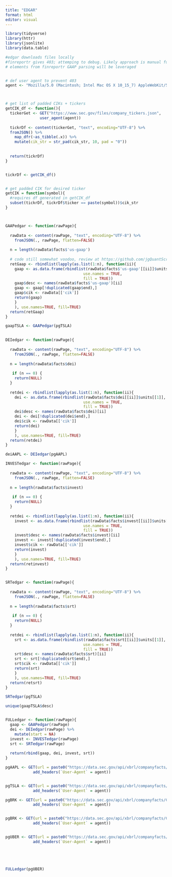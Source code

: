 ```yaml
---
title: "EDGAR"
format: html
editor: visual
---
```


```r
library(tidyverse)
library(httr)
library(jsonlite)
library(data.table)

#edgar downloads files locally
#finreportr gives 403; attemping to debug. Likely approach is manual func's, see below
# elements from finreportr GAAP parsing will be leveraged


# def user agent to prevent 403
agent <- "Mozilla/5.0 (Macintosh; Intel Mac OS X 10_15_7) AppleWebKit/537.36 (KHTML, like Gecko) Chrome/121.0.0.0 Safari/537.36"



# get list of padded CIKs + tickers
getCIK_df <- function(){
  tickerGet <- GET("https://www.sec.gov/files/company_tickers.json", 
               user_agent(agent))
  
  tickrDf <- content(tickerGet, "text", encoding="UTF-8") %>% 
  fromJSON() %>% 
    map_dfr(~as_tibble(.x)) %>% 
    mutate(cik_str = str_pad(cik_str, 10, pad = "0"))
  
  
  return(tickrDf)
}


tickrDf <- getCIK_df()


# get padded CIK for desired ticker
getCIK = function(symbol){
  #requires df generated in getCIK_df
  subset(tickrDf, tickrDf$ticker == paste(symbol))$cik_str
}



GAAPedgar <- function(rawPage){
  
  rawData <- content(rawPage, "text", encoding="UTF-8") %>% 
    fromJSON(., rawPage, flatten=FALSE)   
  
  n = length(rawData$facts$'us-gaap')
  
  # code still somewhat voodoo, review at https://github.com/jgQuantScripts/SEC-API-1
  retGaap <- rbindlist(lapply(as.list(1:n), function(ii){
    gaap <- as.data.frame(rbindlist(rawData$facts$'us-gaap'[[ii]]$units[[1]],
                                  use.names = TRUE,
                                  fill = TRUE))
    gaap$desc <- names(rawData$facts$'us-gaap')[ii]
    gaap <- gaap[!duplicated(gaap$end),]
    gaap$cik <- rawData[['cik']]
    return(gaap)
    }
    ), use.names=TRUE, fill=TRUE)
  return(retGaap)
}

gaapTSLA <- GAAPedgar(pgTSLA)
  

DEIedgar <- function(rawPage){
  
  rawData <- content(rawPage, "text", encoding="UTF-8") %>% 
    fromJSON(., rawPage, flatten=FALSE)   
  
  n = length(rawData$facts$dei)
  
   if (n == 0) {
    return(NULL)
  }
  
  retdei <- rbindlist(lapply(as.list(1:n), function(ii){
    dei <- as.data.frame(rbindlist(rawData$facts$dei[[ii]]$units[[1]],
                                  use.names = TRUE,
                                  fill = TRUE))
    dei$desc <- names(rawData$facts$dei)[ii]
    dei <- dei[!duplicated(dei$end),]
    dei$cik <- rawData[['cik']]
    return(dei)
    }
    ), use.names=TRUE, fill=TRUE)
  return(retdei)
}

deiAAPL <- DEIedgar(pgAAPL)

INVESTedgar <- function(rawPage){
  
  rawData <- content(rawPage, "text", encoding="UTF-8") %>% 
    fromJSON(., rawPage, flatten=FALSE)   
  
  n = length(rawData$facts$invest)
  
   if (n == 0) {
    return(NULL)
  }
  
  retdei <- rbindlist(lapply(as.list(1:n), function(ii){
    invest <- as.data.frame(rbindlist(rawData$facts$invest[[ii]]$units[[1]],
                                  use.names = TRUE,
                                  fill = TRUE))
    invest$desc <- names(rawData$facts$invest)[ii]
    invest <- invest[!duplicated(invest$end),]
    invest$cik <- rawData[['cik']]
    return(invest)
    }
    ), use.names=TRUE, fill=TRUE)
  return(retinvest)
}


SRTedgar <- function(rawPage){
  
  rawData <- content(rawPage, "text", encoding="UTF-8") %>% 
    fromJSON(., rawPage, flatten=FALSE)   
  
  n = length(rawData$facts$srt)
  
   if (n == 0) {
    return(NULL)
  }
  
  retdei <- rbindlist(lapply(as.list(1:n), function(ii){
    srt <- as.data.frame(rbindlist(rawData$facts$srt[[ii]]$units[[1]],
                                  use.names = TRUE,
                                  fill = TRUE))
    srt$desc <- names(rawData$facts$srt)[ii]
    srt <- srt[!duplicated(srt$end),]
    srt$cik <- rawData[['cik']]
    return(srt)
    }
    ), use.names=TRUE, fill=TRUE)
  return(retsrt)
}

SRTedgar(pgTSLA)

unique(gaapTSLA$desc)


FULLedgar <- function(rawPage){
  gaap <- GAAPedgar(rawPage)
  dei <- DEIedgar(rawPage) %>% 
    mutate(start = NA)
  invest <- INVESTedgar(rawPage)
  srt <- SRTedgar(rawPage)
  
  return(rbind(gaap, dei, invest, srt))
}

pgAAPL <- GET(url = paste0("https://data.sec.gov/api/xbrl/companyfacts/CIK", getCIK("AAPL"),".json"),
            add_headers(`User-Agent` = agent))


pgTSLA <- GET(url = paste0("https://data.sec.gov/api/xbrl/companyfacts/CIK", getCIK("TSLA"),".json"),
            add_headers(`User-Agent` = agent))

pgBRK <- GET(url = paste0("https://data.sec.gov/api/xbrl/companyfacts/CIK", getCIK("BRK-B"),".json"),
            add_headers(`User-Agent` = agent))


pgBRK <- GET(url = paste0("https://data.sec.gov/api/xbrl/companyfacts/CIK", getCIK("BRK-B"),".json"),
            add_headers(`User-Agent` = agent))


pgUBER <- GET(url = paste0("https://data.sec.gov/api/xbrl/companyfacts/CIK", getCIK("UBER"),".json"),
            add_headers(`User-Agent` = agent))





FULLedgar(pgUBER)





    


```






